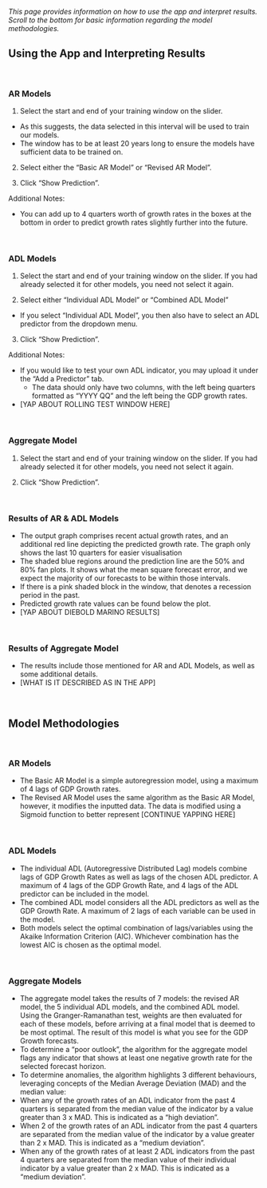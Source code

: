 *This page provides information on how to use the app and interpret results. Scroll to the bottom for basic information regarding the model methodologies.* 

## Using the App and Interpreting Results

&nbsp;

### **AR Models**

1. Select the start and end of your training window on the slider.
* As this suggests, the data selected in this interval will be used to train our models. 
* The window has to be at least 20 years long to ensure the models have sufficient data to be trained on. 

2. Select either the "Basic AR Model" or "Revised AR Model". 

3. Click "Show Prediction". 

Additional Notes:

* You can add up to 4 quarters worth of growth rates in the boxes at the bottom in order to predict growth rates slightly further into the future.  

&nbsp;

### **ADL Models**

1. Select the start and end of your training window on the slider. If you had already selected it for other models, you need not select it again. 

2. Select either "Individual ADL Model" or "Combined ADL Model"
* If you select "Individual ADL Model", you then also have to select an ADL predictor from the dropdown menu. 

3. Click "Show Prediction". 

Additional Notes:

* If you would like to test your own ADL indicator, you may upload it under the "Add a Predictor" tab. 
  + The data should only have two columns, with the left being quarters formatted as “YYYY QQ” and the left being the GDP growth rates.  
  
* [YAP ABOUT ROLLING TEST WINDOW HERE]

&nbsp;

### **Aggregate Model**

1. Select the start and end of your training window on the slider. If you had already selected it for other models, you need not select it again. 

2. Click "Show Prediction". 

&nbsp;

### **Results of AR & ADL Models**

* The output graph comprises recent actual growth rates, and an additional red line depicting the predicted growth rate. The graph only shows the last 10 quarters for easier visualisation
* The shaded blue regions around the prediction line are the 50% and 80% fan plots. It shows what the mean square forecast error, and we expect the majority of our forecasts to be within those intervals.
* If there is a pink shaded block in the window, that denotes a recession period in the past.
* Predicted growth rate values can be found below the plot. 
* [YAP ABOUT DIEBOLD MARINO RESULTS]

&nbsp;

### **Results of Aggregate Model**

* The results include those mentioned for AR and ADL Models, as well as some additional details.
* [WHAT IS IT DESCRIBED AS IN THE APP]

&nbsp;
&nbsp;

## Model Methodologies
&nbsp;

### **AR Models**

* The Basic AR Model is a simple autoregression model, using a maximum of 4 lags of GDP Growth rates.
* The Revised AR Model uses the same algorithm as the Basic AR Model, however, it modifies the inputted data. The data is modified using a Sigmoid function to better represent [CONTINUE YAPPING HERE]

&nbsp;

### **ADL Models**

* The individual ADL (Autoregressive Distributed Lag) models combine lags of GDP Growth Rates as well as lags of the chosen ADL predictor. A maximum of 4 lags of the GDP Growth Rate, and 4 lags of the ADL predictor can be included in the model.
* The combined ADL model considers all the ADL predictors as well as the GDP Growth Rate. A maximum of 2 lags of each variable can be used in the model. 
* Both models select the optimal combination of lags/variables using the Akaike Information Criterion (AIC). Whichever combination has the lowest AIC is chosen as the optimal model. 

&nbsp;

### **Aggregate Models**

* The aggregate model takes the results of 7 models: the revised AR model, the 5 individual ADL models, and the combined ADL model. Using the Granger-Ramanathan test, weights are then evaluated for each of these models, before arriving at a final model that is deemed to be most optimal. The result of this model is what you see for the GDP Growth forecasts. 
* To determine a "poor outlook", the algorithm for the aggregate model flags any indicator that shows at least one negative growth rate for the selected forecast horizon. 
* To determine anomalies, the algorithm highlights 3 different behaviours, leveraging concepts of the Median Average Deviation (MAD) and the median value:
+ When any of the growth rates of an ADL indicator from the past 4 quarters is separated from the median value of the indicator by a value greater than 3 x MAD. This is indicated as a "high deviation". 
+ When 2 of the growth rates of an ADL indicator from the past 4 quarters are separated from the median value of the indicator by a value greater than 2 x MAD. This is indicated as a "medium deviation". 
+ When any of the growth rates of at least 2 ADL indicators from the past 4 quarters are separated from the median value of their individual indicator by a value greater than 2 x MAD. This is indicated as a "medium deviation". 


